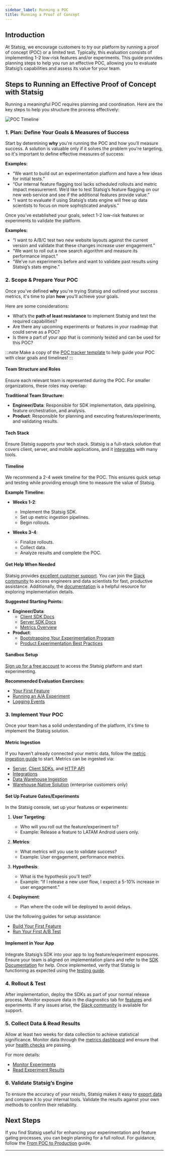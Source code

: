 ```yaml
---
sidebar_label: Running a POC
title: Running a Proof of Concept
---
```


## Introduction

At Statsig, we encourage customers to try our platform by running a proof of concept (POC) or a limited test. Typically, this evaluation consists of implementing 1-2 low-risk features and/or experiments. This guide provides planning steps to help you run an effective POC, allowing you to evaluate Statsig’s capabilities and assess its value for your team.

## Steps to Running an Effective Proof of Concept with Statsig

Running a meaningful POC requires planning and coordination. Here are the key steps to help you structure the process effectively:

![POC Timeline](/img/poc_timeline.png)

### 1. Plan: Define Your Goals & Measures of Success

Start by determining **why** you're running the POC and how you’ll measure success. A solution is valuable only if it solves the problem you're targeting, so it's important to define effective measures of success.

**Examples:**
- “We want to build out an experimentation platform and have a few ideas for initial tests.”
- “Our internal feature flagging tool lacks scheduled rollouts and metric impact measurement. We’d like to test Statsig’s feature flagging on our new web service and see if the additional features provide value.”
- “I want to evaluate if using Statsig’s stats engine will free up data scientists to focus on more sophisticated analysis.”

Once you’ve established your goals, select 1-2 low-risk features or experiments to validate the platform.

**Examples:**
- “I want to A/B/C test two new website layouts against the current version and validate that these changes increase user engagement.”
- “We want to roll out a new search algorithm and measure its performance impact.”
- “We’ve run experiments before and want to validate past results using Statsig’s stats engine.”

### 2. Scope & Prepare Your POC

Once you’ve defined **why** you're trying Statsig and outlined your success metrics, it's time to plan **how** you’ll achieve your goals.

Here are some considerations:

- What’s the **path of least resistance** to implement Statsig and test the required capabilities?
- Are there any upcoming experiments or features in your roadmap that could serve as a POC?
- Is there a part of your app that is commonly tested and can be used for this POC?

:::note
Make a copy of the [POC tracker template](https://docs.google.com/spreadsheets/d/1SzHRXwcMbMVYzkZNAC-gXYKM6kkgz5in6z0H1MlFY4A/) to help guide your POC with clear goals and timelines!
:::

#### Team Structure and Roles

Ensure each relevant team is represented during the POC. For smaller organizations, these roles may overlap:

**Traditional Team Structure:**
- **Engineer/Data**: Responsible for SDK implementation, data pipelining, feature orchestration, and analysis.
- **Product**: Responsible for planning and executing features/experiments, and validating results.

#### Tech Stack

Ensure Statsig supports your tech stack. Statsig is a full-stack solution that covers client, server, and mobile applications, and it [integrates](/integrations/introduction) with many tools.

#### Timeline

We recommend a 2-4 week timeline for the POC. This ensures quick setup and testing while providing enough time to measure the value of Statsig.

**Example Timeline:**

- **Weeks 1-2**: 
   - Implement the Statsig SDK.
   - Set up metric ingestion pipelines.
   - Begin rollouts.

- **Weeks 3-4**:
   - Finalize rollouts.
   - Collect data.
   - Analyze results and complete the POC.

#### Get Help When Needed

Statsig provides [excellent customer support](https://statsig.com/blog/why-people-love-statsig-customer-support). You can join the [Slack community](https://statsig.com/community) to access engineers and data scientists for fast, productive assistance. Additionally, the [documentation](https://docs.statsig.com) is a helpful resource for exploring implementation details.

**Suggested Starting Points:**
- **Engineer/Data**: 
   - [Client SDK Docs](/client/introduction)
   - [Server SDK Docs](/server/introduction)
   - [Metrics Overview](/metrics)
- **Product**: 
   - [Bootstrapping Your Experimentation Program](/guides/experimentation-program)
   - [Product Experimentation Best Practices](https://statsig.com/blog/product-experimentation-best-practices)

#### Sandbox Setup

[Sign up for a free account](https://statsig.com/signup) to access the Statsig platform and start experimenting.

**Recommended Evaluation Exercises:**
- [Your First Feature](/guides/first-feature)
- [Running an A/A Experiment](/guides/aa-test#why-run-an-aa-aa-test)
- [Logging Events](/guides/logging-events)

### 3. Implement Your POC

Once your team has a solid understanding of the platform, it's time to implement the Statsig solution.

#### Metric Ingestion

If you haven’t already connected your metric data, follow the [metric ingestion guide](/metrics/ingest) to start. Metrics can be ingested via:
- [Server](/server/introduction), [Client SDKs](/client/introduction), and [HTTP API](/http-api)
- [Integrations](/integrations/introduction)
- [Data Warehouse Ingestion](/data-warehouse-ingestion/introduction)
- [Warehouse Native Solution](/statsig-warehouse-native/introduction) (enterprise customers only)

#### Set Up Feature Gates/Experiments

In the Statsig console, set up your features or experiments:

1. **User Targeting**: 
   - Who will you roll out the feature/experiment to?
   - Example: Release a feature to LATAM Android users only.
   
2. **Metrics**: 
   - What metrics will you use to validate success?
   - Example: User engagement, performance metrics.
   
3. **Hypothesis**: 
   - What is the hypothesis you'll test?
   - Example: “If I release a new user flow, I expect a 5-10% increase in user engagement.”
   
4. **Deployment**: 
   - Plan where the code will be deployed to avoid delays.

Use the following guides for setup assistance:
- [Build Your First Feature](/guides/first-feature#step-1---create-a-new-feature-gate)
- [Run Your First A/B Test](/guides/abn-tests)

#### Implement in Your App

Integrate Statsig’s SDK into your app to log feature/experiment exposures. Ensure your team is aligned on implementation plans and refer to the [SDK Documentation](/sdks/getting-started) for help. Once implemented, verify that Statsig is functioning as expected using the [testing guide](/guides/testing).

### 4. Rollout & Test

After implementation, deploy the SDKs as part of your normal release process. Monitor exposure data in the diagnostics tab for [features](/feature-flags/test-gate#3-using-diagnostics-tab) and experiments. If any issues arise, the [Slack community](https://statsig.com/community) is available for support.

### 5. Collect Data & Read Results

Allow at least two weeks for data collection to achieve statistical significance. Monitor data through the [metrics dashboard](/metrics/console) and ensure that your [health checks](/experiments-plus/monitor#monitoring-experiment-health) are passing.

For more details:
- [Monitor Experiments](/experiments-plus/monitor)
- [Read Experiment Results](/experiments-plus/read-results)

### 6. Validate Statsig’s Engine

To ensure the accuracy of your results, Statsig makes it easy to [export data](/integrations/data-exports/overview#validating-data) and compare it to your internal tools. Validate the results against your own methods to confirm their reliability.

## Next Steps

If you find Statsig useful for enhancing your experimentation and feature gating processes, you can begin planning for a full rollout. For guidance, follow the [From POC to Production](/guides/production) guide.

---

